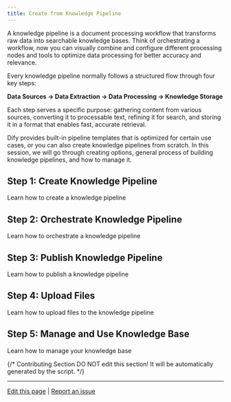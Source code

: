 ```yaml
---
title: Create from Knowledge Pipeline
---
```


A knowledge pipeline is a document processing workflow that transforms raw data into searchable knowledge bases. Think of orchestrating a workflow, now you can visually combine and configure different processing nodes and tools to optimize data processing for better accuracy and relevance.

Every knowledge pipeline normally follows a structured flow through four key steps:

**Data Sources → Data Extraction → Data Processing → Knowledge Storage**

Each step serves a specific purpose: gathering content from various sources, converting it to processable text, refining it for search, and storing it in a format that enables fast, accurate retrieval.

Dify provides built-in pipeline templates that is optimized for certain use cases, or you can also create knowledge pipelines from scratch. In this session, we will go through creating options, general process of building knowledge pipelines, and how to manage it. 

## Step 1: Create Knowledge Pipeline

<Card title="Step 1: Create Knowledge Pipeline" icon="link" href="./create-from-knowledge-pipeline">
  Learn how to create a knowledge pipeline
</Card>

## Step 2: Orchestrate Knowledge Pipeline

<Card title="Step 2: Orchestrate Knowledge Pipeline" icon="link" href="./knowledge-pipeline-orchestration">
  Learn how to orchestrate a knowledge pipeline
</Card>

## Step 3: Publish Knowledge Pipeline

<Card title="Step 3: Publish Knowledge Pipeline" icon="link" href="./publish-knowledge-pipeline">
  Learn how to publish a knowledge pipeline
</Card>

## Step 4: Upload Files

<Card title="Step 4: Upload Files" icon="link" href="./upload-files">
  Learn how to upload files to the knowledge pipeline
</Card>

## Step 5: Manage and Use Knowledge Base

<Card title="Step 5: Manage and Use Knowledge Base" icon="link" href="./manage-knowledge-base">
  Learn how to manage your knowledge base
</Card>

{/*
Contributing Section
DO NOT edit this section!
It will be automatically generated by the script.
*/}

---

[Edit this page](https://github.com/langgenius/dify-docs/edit/main/en/guides/knowledge-base/knowledge-pipeline/create-from-knowledge-pipeline.mdx) | [Report an issue](https://github.com/langgenius/dify-docs/issues/new?template=docs.yml)
